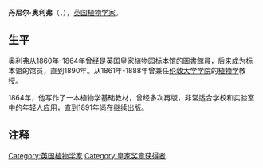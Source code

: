 '''丹尼尔·奥利弗'''（{{lang-en|'''Daniel Oliver'''}}，{{bd|1830年|2月6日|1916年|12月21日|}}），[[英国|英国]][[植物学家|植物学家]]。

== 生平 ==
奥利弗从1860年-1864年曾经是英国皇家植物园标本馆的[[圖書館員|圖書館員]]，后来成为标本馆的馆员，直到1890年。从1861年-1888年曾兼任[[伦敦大学学院|伦敦大学学院]]的[[植物学|植物学]]教授。

1864年，他写作了一本植物学基础教材，曾经多次再版，非常适合学校和实验室中的年轻人应用，直到1891年尚在继续出版。

{{植物命名人|Oliv.|丹尼尔·奥利弗}}

==注释==
{{Reflist}}

{{皇家奖章获得者}}
{{Authority control}}
{{DEFAULTSORT:Oliver, Daniel}}
[[Category:英国植物学家|Category:英国植物学家]]
[[Category:皇家奖章获得者|Category:皇家奖章获得者]]